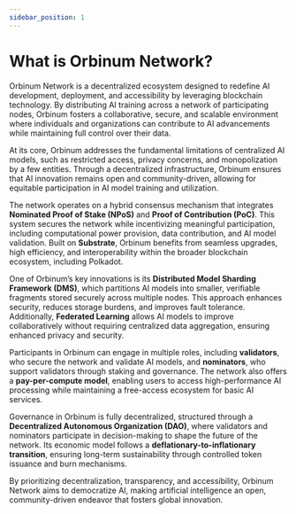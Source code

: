 ```yaml
---
sidebar_position: 1
---
```


# What is Orbinum Network?

Orbinum Network is a decentralized ecosystem designed to redefine AI development, deployment, and accessibility by leveraging blockchain technology. By distributing AI training across a network of participating nodes, Orbinum fosters a collaborative, secure, and scalable environment where individuals and organizations can contribute to AI advancements while maintaining full control over their data.

At its core, Orbinum addresses the fundamental limitations of centralized AI models, such as restricted access, privacy concerns, and monopolization by a few entities. Through a decentralized infrastructure, Orbinum ensures that AI innovation remains open and community-driven, allowing for equitable participation in AI model training and utilization.

The network operates on a hybrid consensus mechanism that integrates **Nominated Proof of Stake (NPoS)** and **Proof of Contribution (PoC)**. This system secures the network while incentivizing meaningful participation, including computational power provision, data contribution, and AI model validation. Built on **Substrate**, Orbinum benefits from seamless upgrades, high efficiency, and interoperability within the broader blockchain ecosystem, including Polkadot.

One of Orbinum’s key innovations is its **Distributed Model Sharding Framework (DMS)**, which partitions AI models into smaller, verifiable fragments stored securely across multiple nodes. This approach enhances security, reduces storage burdens, and improves fault tolerance. Additionally, **Federated Learning** allows AI models to improve collaboratively without requiring centralized data aggregation, ensuring enhanced privacy and security.

Participants in Orbinum can engage in multiple roles, including **validators**, who secure the network and validate AI models, and **nominators**, who support validators through staking and governance. The network also offers a **pay-per-compute model**, enabling users to access high-performance AI processing while maintaining a free-access ecosystem for basic AI services.

Governance in Orbinum is fully decentralized, structured through a **Decentralized Autonomous Organization (DAO)**, where validators and nominators participate in decision-making to shape the future of the network. Its economic model follows a **deflationary-to-inflationary transition**, ensuring long-term sustainability through controlled token issuance and burn mechanisms.

By prioritizing decentralization, transparency, and accessibility, Orbinum Network aims to democratize AI, making artificial intelligence an open, community-driven endeavor that fosters global innovation.